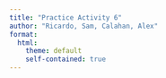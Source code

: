 ```yaml
---
title: "Practice Activity 6"
author: "Ricardo, Sam, Calahan, Alex"
format:
  html:
    theme: default
    self-contained: true
---
```


```r

```
